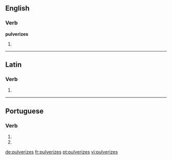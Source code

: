 ==English==

===Verb===
'''pulverizes'''

# {{third-person singular of|pulverize}}

----

==Latin==

===Verb===
{{la-verb-form|pulverīzēs}}

# {{conjugation of|pulverizo|pulverīzō|2|s|pres|act|sub|lang=la}}
{{count page|[[Wiktionary:Page count]]}}

----

==Portuguese==

===Verb===
{{pt-verb form}}

# {{pt-verb form of|pulverizar|ar|subjunctive|present|singular|second}}
# {{pt-verb form of|pulverizar|ar|imperative|negative|singular|second}}

[[de:pulverizes]]
[[fr:pulverizes]]
[[pt:pulverizes]]
[[vi:pulverizes]]